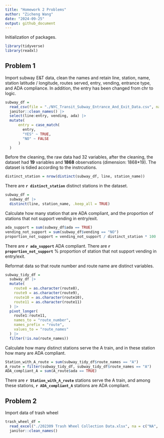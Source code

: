 ```yaml
---
title: "Homework 2 Problems"
author: "Zicheng Wang"
date: "2024-09-25"
output: github_document
---
```


Initialization of packages.
```r
library(tidyverse)
library(readxl)
```

## Problem 1

Import subway E&T data, clean the names and retain line, station, name, station latitude / longitude, routes served, entry, vending, entrance type, and ADA compliance. In addition, the entry has been changed from chr to logic.

```r
subway_df = 
  read_csv(file = "./NYC_Transit_Subway_Entrance_And_Exit_Data.csv", na = c("NA", "", ".")) |>
  janitor::clean_names() |>
  select(line:entry, vending, ada) |>
  mutate(
      entry = case_match(
        entry,
        "YES" ~ TRUE,
        "NO" ~ FALSE
      )
  )
```

Before the cleaning, the raw data had 32 variables, after the cleaning, the dataset had **19** variables and **1868** observations (dimension: 1868*19). The dataset is tidied according to the instrcutions.

```r
distinct_station = nrow(distinct(subway_df, line, station_name))
```

There are **`r distinct_station`** distinct stations in the dataset.

```r
subway_df = 
  subway_df |>
  distinct(line, station_name, .keep_all = TRUE)
```

Calculate how many station that are ADA compliant, and the proportion of stations that not support vending in entry/exit.

```r
ada_support = sum(subway_df$ada == TRUE)
vending_not_support = sum(subway_df$vending == "NO")
proportion_not_support = vending_not_support / distinct_station * 100
```
There are **`r ada_support`** ADA compliant.
There are **`r proportion_not_support`** % proportion of station that not support vending in entry/exit.

Reformat data so that route number and route name are distinct variables. 

```r
subway_tidy_df = 
  subway_df |>
  mutate(
    route8 = as.character(route8),
    route9 = as.character(route9),
    route10 = as.character(route10),
    route11 = as.character(route11)
  ) |>
  pivot_longer(
    route1:route11,
    names_to = "route_number",
    names_prefix = "route",
    values_to = "route_names"
  ) |>
  filter(!is.na(route_names))

```

Calculate how many distinct stations serve the A train, and in these station how many are ADA compliant.

```r
Station_with_A_route = sum(subway_tidy_df$route_names == "A")
A_route = filter(subway_tidy_df, subway_tidy_df$route_names == "A")
ADA_compliant_A = sum(A_route$ada == TRUE)
```

There are **`r Station_with_A_route`** stations serve the A train, and among these stations, **`r ADA_compliant_A`** stations are ADA compliant.


## Problem 2

Import data of trash wheel
```r
trash_wheel_df = 
  read_excel("./202309 Trash Wheel Collection Data.xlsx", na = c("NA", "", ".")) |>
  janitor::clean_names()

```



